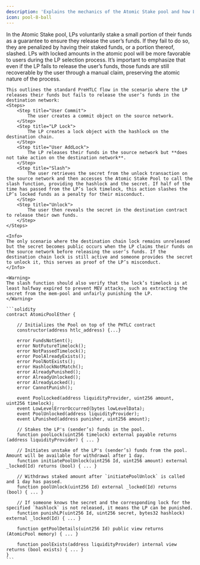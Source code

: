 ```yaml
---
description: 'Explains the mechanics of the Atomic Stake pool and how LPs get punished for misconduct'
icon: pool-8-ball
---
```


<Tabs>
  <Tab title="Overview">
    In the Atomic Stake pool, LPs voluntarily stake a small portion of their funds as a guarantee to ensure they release the user’s funds. If they fail to do so, they are penalized by having their staked funds, or a portion thereof, slashed. LPs with locked amounts in the atomic pool will be more favorable to users during the LP selection process.
    It’s important to emphasize that even if the LP fails to release the user’s funds, those funds are still recoverable by the user through a manual claim, preserving the atomic nature of the process. 
    
    This outlines the standard PreHTLC flow in the scenario where the LP releases their funds but fails to release the user’s funds in the destination network:
    <Steps>
        <Step title="User Commit">
            The user creates a commit object on the source network.
        </Step>
        <Step title="LP Lock">
            The LP creates a lock object with the hashlock on the destination chain.
        </Step>
        <Step title="User AddLock">
            The LP releases their funds in the source network but **does not take action on the destination network**.
        </Step>
        <Step title="Slash">
            The user retrieves the secret from the unlock transaction on the source network and then accesses the Atomic Stake Pool to call the slash function, providing the hashlock and the secret. If half of the time has passed from the LP’s lock timelock, this action slashes the LP’s locked funds as a penalty for their misconduct.
        </Step>
        <Step title="Unlock">
            The user then reveals the secret in the destination contract to release their own funds.
        </Step>
    </Steps>

    <Info>
    The only scenario where the destination chain lock remains unreleased but the secret becomes public occurs when the LP claims their funds on the source network before releasing the user’s funds. If the destination chain lock is still active and someone provides the secret to unlock it, this serves as proof of the LP’s misconduct.
    </Info>

    <Warning>
    The slash function should also verify that the lock’s timelock is at least halfway expired to prevent MEV attacks, such as extracting the secret from the mem-pool and unfairly punishing the LP.
    </Warning>
  </Tab>
  <Tab title="Code">

    ```solidity
    contract AtomicPoolEther {
    
        // Initializes the Pool on top of the PHTLC contract
        constructor(address htlc_address) {...}

        error FundsNotSent();
        error NotFutureTimelock();
        error NotPassedTimelock();
        error PoolAlreadyExists();
        error PoolNotExists();
        error HashlockNotMatch();
        error AlreadyPunished();
        error AlreadyUnlocked();
        error AlreadyLocked();
        error CannotPunish();

        event PoolLocked(address liquidityProvider, uint256 amount, uint256 timelock);
        event LowLevelErrorOccurred(bytes lowLevelData);
        event PoolUnlocked(address liquidityProvider);
        event LPunished(address punisher, uint256 amount);

        // Stakes the LP's (sender’s) funds in the pool.
        function poolLock(uint256 timelock) external payable returns (address liquidityProvider) { ... }

        // Initiates unstake of the LP's (sender’s) funds from the pool. Amount will be available for withdrawal after 1 day.
        function initiatePoolUnlock(uint256 Id, uint256 amount) external _locked(Id) returns (bool) { ... }

        // Withdraws staked amount after `initiatePoolUnlock` is called and 1 day has passed.
        function poolUnlock(uint256 Id) external _locked(Id) returns (bool) { ... }

        // If someone knows the secret and the corresponding lock for the specified `hashlock` is not released, it means the LP can be punished.
        function punishLP(uint256 Id, uint256 secret, bytes32 hashlock) external _locked(Id) { ... }

        function getPoolDetails(uint256 Id) public view returns (AtomicPool memory) { ... }

        function poolExists(address liquidityProvider) internal view returns (bool exists) { ... }
    }
    ```
  </Tab>
</Tabs>



